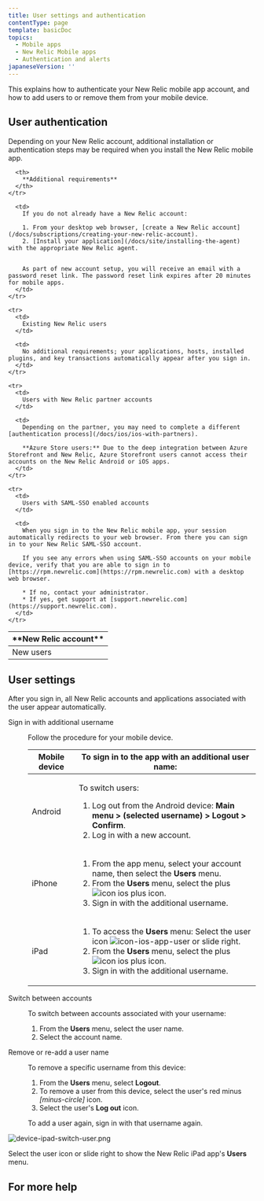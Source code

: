 ```yaml
---
title: User settings and authentication
contentType: page
template: basicDoc
topics:
  - Mobile apps
  - New Relic Mobile apps
  - Authentication and alerts
japaneseVersion: ''
---
```


This explains how to authenticate your New Relic mobile app account, and how to add users to or remove them from your mobile device.

## User authentication

Depending on your New Relic account, additional installation or authentication steps may be required when you install the New Relic mobile app.

<table>
  <thead>
    <tr>
      <th width={200}>
        **New Relic account**
      </th>

      <th>
        **Additional requirements**
      </th>
    </tr>
  </thead>

  <tbody>
    <tr>
      <td>
        New users
      </td>

      <td>
        If you do not already have a New Relic account:

        1. From your desktop web browser, [create a New Relic account](/docs/subscriptions/creating-your-new-relic-account).
        2. [Install your application](/docs/site/installing-the-agent) with the appropriate New Relic agent.


        As part of new account setup, you will receive an email with a password reset link. The password reset link expires after 20 minutes for mobile apps.
      </td>
    </tr>

    <tr>
      <td>
        Existing New Relic users
      </td>

      <td>
        No additional requirements; your applications, hosts, installed plugins, and key transactions automatically appear after you sign in.
      </td>
    </tr>

    <tr>
      <td>
        Users with New Relic partner accounts
      </td>

      <td>
        Depending on the partner, you may need to complete a different [authentication process](/docs/ios/ios-with-partners).

        **Azure Store users:** Due to the deep integration between Azure Storefront and New Relic, Azure Storefront users cannot access their accounts on the New Relic Android or iOS apps.
      </td>
    </tr>

    <tr>
      <td>
        Users with SAML-SSO enabled accounts
      </td>

      <td>
        When you sign in to the New Relic mobile app, your session automatically redirects to your web browser. From there you can sign in to your New Relic SAML-SSO account.

        If you see any errors when using SAML-SSO accounts on your mobile device, verify that you are able to sign in to [https://rpm.newrelic.com](https://rpm.newrelic.com) with a desktop web browser.

        * If no, contact your administrator.
        * If yes, get support at [support.newrelic.com](https://support.newrelic.com).
      </td>
    </tr>
  </tbody>
</table>

## User settings

After you sign in, all New Relic accounts and applications associated with the user appear automatically.

<dl className="clamshell-list">
  <dt id="additional-username">Sign in with additional username</dt><dd><p>Follow the procedure for your mobile device.</p><table><thead><tr><th style={{width: 200}}><b>Mobile device</b></th><th><b>To sign in to the app with an additional user name:</b></th></tr></thead><tbody><tr><td>Android</td><td><p>To switch users:</p><ol><li>Log out from the Android device: <b>Main menu > (selected username) > Logout > Confirm</b>.</li><li>Log in with a new account.</li></ol></td></tr><tr><td>iPhone</td><td><ol><li>From the app menu, select your account name, then select the <strong>Users</strong> menu.</li><li>From the <b>Users</b> menu, select the plus <img alt="icon ios plus" className="as-char" src="/sites/default/files/thumbnails/image/icon-ios-plus_0.png" style={{width: 25, height: 20}} title="icon ios plus"/> icon.</li><li>Sign in with the additional username.</li></ol></td></tr><tr><td>iPad</td><td><ol><li>To access the <strong>Users</strong> menu: Select the user icon <img alt="icon-ios-app-user" className="as-char" src="/sites/default/files/thumbnails/image/icon-ios-app-user.png" style={{width: 25, height: 24}} title="icon-ios-app-user"/> or slide right.</li><li>From the <b>Users</b> menu, select the plus <img alt="icon ios plus" className="as-char" src="/sites/default/files/thumbnails/image/icon-ios-plus_0.png" style={{width: 25, height: 20}} title="icon ios plus"/> icon.</li><li>Sign in with the additional username.</li></ol></td></tr></tbody></table></dd><dt id="switch-accounts">Switch between accounts</dt><dd><p>To switch between accounts associated with your username:</p><ol><li>From the <b>Users</b> menu, select the user name.</li><li>Select the account name.</li></ol></dd><dt id="Remove a username">Remove or re-add a user name</dt><dd><p>To remove a specific username from this device:</p><ol><li>From the <b>Users</b> menu, select <b>Logout</b>.</li><li>To remove a user from this device, select the user's red minus <i className="fa fa-minus-circle" style={{color: 'red'}}><span>[minus-circle]</span></i> icon.</li><li>Select the user's <b>Log out</b> icon.</li></ol><p>To add a user again, sign in with that username again.</p></dd>
</dl>

![device-ipad-switch-user.png](https://docs-dev.newrelic.com/sites/default/files/styles/inline_660px/public/thumbnails/image/device-ipad-switch-user.png?itok=Seap1zcK "device-ipad-switch-user.png")

Select the user icon or slide right to show the New Relic iPad app's **Users** menu.

## For more help
